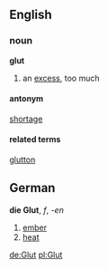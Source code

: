 ==English==
===noun===
'''glut'''
#an [[excess]], too much

====antonym====
[[shortage]]

====related terms====
[[glutton]]

==German==
'''die Glut''', ''f'', ''-en''
# [[ember]]
# [[heat]]

[[de:Glut]]
[[pl:Glut]]